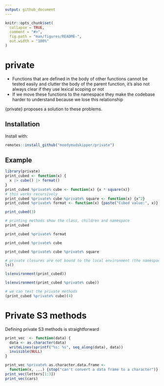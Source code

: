 ```yaml
---
output: github_document
---
```


<!-- README.md is generated from README.Rmd. Please edit that file -->

```r
knitr::opts_chunk$set(
  collapse = TRUE,
  comment = "#>",
  fig.path = "man/figures/README-",
  out.width = "100%"
)
```

# private

* Functions that are defined in the body of other functions cannot be tested easily
and clutter the body of the parent function, it's also not always clear if they use
lexical scoping or not
* If we move these functions to the namespace they make the codebase harder to
understand because we lose this relationship

{private} proposes a solution to these problems.


## Installation

Install with:

``` r
remotes::install_github("moodymudskipper/private")
```

## Example


```r
library(private)
print_cubed <- function(x) {
  x |> cube() |> format()
}
print_cubed %private% cube <- function(x) {x * square(x)}
# this works recursively
print_cubed %private% cube %private% square <- function(x) {x^2}
print_cubed %private% format <- function(x) {paste("Cubed value:", x)}

print_cubed(3)

# printing methods show the class, children and namespace
print_cubed

print_cubed %private% format

print_cubed %private% cube

print_cubed %private% cube %private% square

# private closures are not bound to the local environment (the namespace if we're in a package)
ls()

ls(environment(print_cubed))

ls(environment(print_cubed %private% cube))

# we can test the private methods
(print_cubed %private% cube)(4)
```

# Private S3 methods

Defining private S3 methods is straightforward

```r
print_vec  <- function(data) {
  data <- as.character(data)
  writeLines(sprintf("%s: %s", seq_along(data), data))
  invisible(NULL)
}

print_vec %private% as.character.data.frame <- 
  function(x, ...) {stop("can't convert a data frame to a character")}
print_vec(letters[1:3])
print_vec(cars)
```
